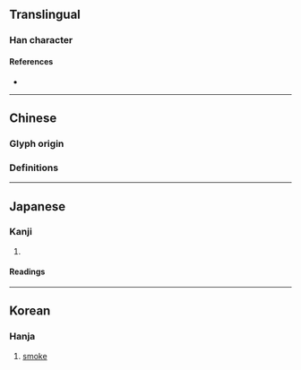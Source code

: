 {{also|煙|菸}}
{{character info/new}}
==Translingual==
{{CJKV-forms|煙|烟|煙|煙}}

===Han character===
{{Han char|rn=86|rad=火|as=06|sn=10|four=|canj=FWK|ids=⿰火因}}

====References====
* {{Han ref|kx=0671.040|dkj=19022|dj=1080.030|hdz=32199.120|uh=70DF|ud=28895}}

----

==Chinese==

===Glyph origin===
{{Han etyl}}

===Definitions===
{{zh-see|煙|sv}}

----

==Japanese==

===Kanji===
{{ja-kanji|grade=|rs=火06}}

# {{alternative form of|ja|煙}}

====Readings====
{{ja-readings|goon=えん|kanon=えん|kun=けむ-い,けむ-り,けむり-,けむ-る}}

----

==Korean==

===Hanja===
{{ko-hanja|hangeul=연|eumhun=|rv=yeon|mr=yŏn|y=yen}}

# [[smoke]]